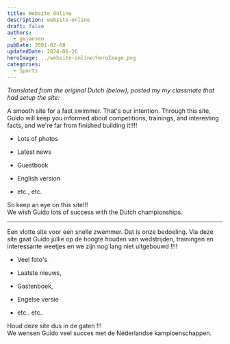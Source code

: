 ```yaml
---
title: Website Online
description: website-online
draft: false
authors:
  - gxjansen
pubDate: 2001-02-08
updatedDate: 2024-06-26
heroImage: ../website-online/heroImage.png
categories:
  - Sports
---
```

*Translated from the original Dutch (below), posted my my classmate that had setup the site:*

A smooth site for a fast swimmer. That's our intention. Through this site, Guido will keep you informed about competitions, trainings, and interesting facts, and we're far from finished building it!!!!

* Lots of photos

* Latest news

* Guestbook

* English version

* etc., etc.&#x20;

So keep an eye on this site!!!\
We wish Guido lots of success with the Dutch championships.

---

Een vlotte site voor een snelle zwemmer. Dat is onze bedoeling. Via deze site gaat Guido jullie op de hoogte houden van wedstrijden, trainingen en interessante weetjes en we zijn nog lang niet uitgebouwd !!!!

* Veel foto's

* Laatste nieuws,

* Gastenboek,

* Engelse versie

* etc.. etc..

Houd deze site dus in de gaten !!!\
We wensen Guido veel succes met de Nederlandse kampioenschappen.
